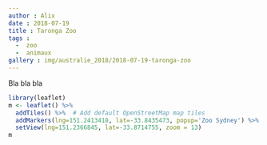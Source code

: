 ```yaml
---
author : Alix
date : 2018-07-19
title : Taronga Zoo
tags :  
  -  zoo
  -  animaux
gallery : img/australie_2018/2018-07-19-taronga-zoo
---
```


Bla bla bla

```r
library(leaflet)
m <- leaflet() %>%
  addTiles() %>%  # Add default OpenStreetMap map tiles
  addMarkers(lng=151.2413418, lat=-33.8435473, popup='Zoo Sydney') %>% 
  setView(lng=151.2366845, lat=-33.8714755, zoom = 13)
m
```
      
